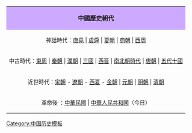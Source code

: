 <center>
{| id="toc" style="margin: 0 2em 0 2em;"
|-
| align="center" style="background:#ccaaff" | '''中國歷史朝代'''
|-
| align="center" style="font-size: 90%;" colspan="2" | 神話時代：[[堯|唐堯]] | [[虞舜]] | [[夏朝]] | [[商朝]] | [[西周]]
|-
| align="center" style="font-size: 90%;" colspan="2" | 中古時代：[[東周]] | [[秦朝]] | [[漢朝]] | [[三國]] | [[西晉]] | [[南北朝時代]] | [[唐朝]] | [[五代十國]]
|-
| align="center" style="font-size: 90%;" colspan="2" | 近世時代：[[宋朝]] - [[遼朝]] - [[西夏]] - [[金朝]] | [[元朝]] | [[明朝]] | [[清朝]]
|-
| align="center" style="font-size: 90%;" colspan="2" | 革命後  ：[[中華民國]] | [[中華人民共和國]]（今日）
|}
</center>
<noinclude>
[[Category:中国历史模板]]